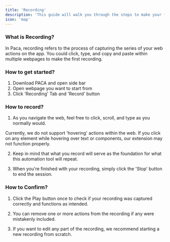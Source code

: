 ```yaml
---
title: 'Recording'
description: 'This guide will walk you through the steps to make your first recording.'
icon: 'map'
---
```


### What is Recording?

In Paca, recording refers to the process of capturing the series of your web actions on the app. You could click, type, and copy and paste within multiple webpages to make the first recording. 


### How to get started?

1. Download PACA and open side bar
2. Open webpage you want to start from
3. Click 'Recording' Tab and 'Record' button 


### How to record? 

1. As you navigate the web, feel free to click, scroll, and type as you normally would.


<Warning>

Currently, we do not support 'hovering' actions within the web. If you click on any element while hovering over text or components, our extension may not function properly.

</Warning>

2. Keep in mind that what you record will serve as the foundation for what this automation tool will repeat.

3. When you're finished with your recording, simply click the 'Stop' button to end the session.


### How to Confirm?

1. Click the Play button once to check if your recording was captured correctly and functions as intended.

2. You can remove one or more actions from the recording if any were mistakenly included.

3. If you want to edit any part of the recording, we recommend starting a new recording from scratch.

